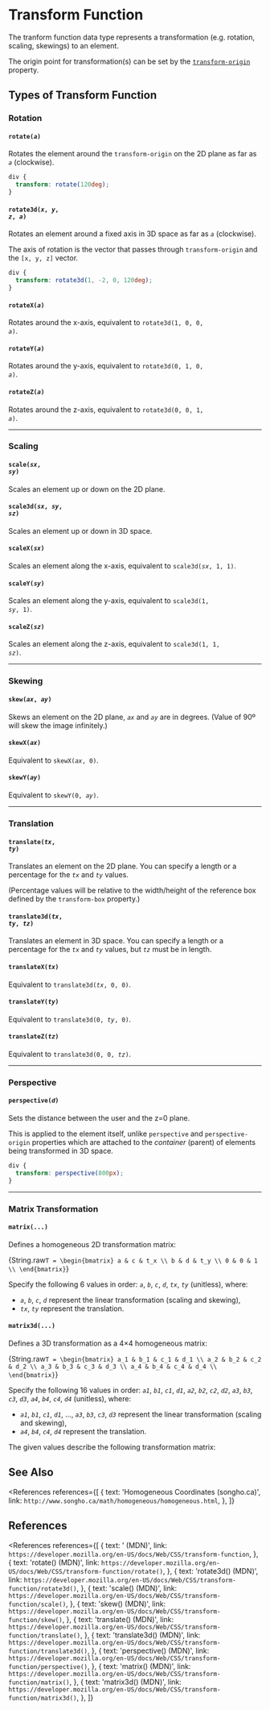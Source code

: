 
# Transform Function

The tranform function data type represents a transformation (e.g. rotation, scaling, skewings) to an element.

The origin point for transformation(s) can be set by the [`transform-origin`](/web/css/aesthetics/transform#transform-origin) property.

## Types of Transform Function

### Rotation

#### <code>rotate(<var>a</var>)</code>

Rotates the element around the `transform-origin` on the 2D plane as far as _`a`_ (clockwise).

```css
div {
  transform: rotate(120deg);
}
```

#### <code>rotate3d(<var>x</var>, <var>y</var>, <var>z</var>, <var>a</var>)</code>

Rotates an element around a fixed axis in 3D space as far as _`a`_ (clockwise).

The axis of rotation is the vector that passes through `transform-origin` and the `[x, y, z]` vector.

```css
div {
  transform: rotate3d(1, -2, 0, 120deg);
}
```

#### <code>rotateX(<var>a</var>)</code>

Rotates around the x-axis, equivalent to <code>rotate3d(1, 0, 0, <var>a</var>)</code>.

#### <code>rotateY(<var>a</var>)</code>

Rotates around the y-axis, equivalent to <code>rotate3d(0, 1, 0, <var>a</var>)</code>.

#### <code>rotateZ(<var>a</var>)</code>

Rotates around the z-axis, equivalent to <code>rotate3d(0, 0, 1, <var>a</var>)</code>.

---

### Scaling

#### <code>scale(<var>sx</var>, <var>sy</var>)</code>

Scales an element up or down on the 2D plane.

#### <code>scale3d(<var>sx</var>, <var>sy</var>, <var>sz</var>)</code>

Scales an element up or down in 3D space.

#### <code>scaleX(<var>sx</var>)</code>

Scales an element along the x-axis, equivalent to <code>scale3d(<var>sx</var>, 1, 1)</code>.

#### <code>scaleY(<var>sy</var>)</code>

Scales an element along the y-axis, equivalent to <code>scale3d(1, <var>sy</var>, 1)</code>.

#### <code>scaleZ(<var>sz</var>)</code>

Scales an element along the z-axis, equivalent to <code>scale3d(1, 1, <var>sz</var>)</code>.

---

### Skewing

#### <code>skew(<var>ax</var>, <var>ay</var>)</code>

Skews an element on the 2D plane, _`ax`_ and _`ay`_ are in degrees. (Value of 90º will skew the image infinitely.)

#### <code>skewX(<var>ax</var>)</code>

Equivalent to <code>skewX(<var>ax</var>, 0)</code>.

#### <code>skewY(<var>ay</var>)</code>

Equivalent to <code>skewY(0, <var>ay</var>)</code>.

---

### Translation

#### <code>translate(<var>tx</var>, <var>ty</var>)</code>

Translates an element on the 2D plane. You can specify a length or a percentage for the _`tx`_ and _`ty`_ values.

(Percentage values will be relative to the width/height of the reference box defined by the `transform-box` property.)

#### <code>translate3d(<var>tx</var>, <var>ty</var>, <var>tz</var>)</code>

Translates an element in 3D space. You can specify a length or a percentage for the _`tx`_ and _`ty`_ values,
but _`tz`_ must be in length.

#### <code>translateX(<var>tx</var>)</code>

Equivalent to <code>translate3d(<var>tx</var>, 0, 0)</code>.

#### <code>translateY(<var>ty</var>)</code>

Equivalent to <code>translate3d(0, <var>ty</var>, 0)</code>.

#### <code>translateZ(<var>tz</var>)</code>

Equivalent to <code>translate3d(0, 0, <var>tz</var>)</code>.

---

### Perspective

#### <code>perspective(<var>d</var>)</code>

Sets the distance between the user and the z=0 plane.

This is applied to the element itself, unlike `perspective` and `perspective-origin` properties
which are attached to the _container_ (parent) of elements being transformed in 3D space.

```css
div {
  transform: perspective(800px);
}
```

---

### Matrix Transformation

#### `matrix(...)`

Defines a homogeneous 2D transformation matrix:

<Latex block>{String.raw`
  T = \begin{bmatrix}
    a & c & t_x \\
    b & d & t_y \\
    0 & 0 & 1 \\
  \end{bmatrix}
`}</Latex>

Specify the following 6 values in order: _`a`_, _`b`_, _`c`_, _`d`_, _`tx`_, _`ty`_ (unitless), where:

- _`a`_, _`b`_, _`c`_, _`d`_ represent the linear transformation (scaling and skewing),
- _`tx`_, _`ty`_ represent the translation.

#### `matrix3d(...)`

Defines a 3D transformation as a 4×4 homogeneous matrix:

<Latex block>{String.raw`
  T = \begin{bmatrix}
    a_1 & b_1 & c_1 & d_1 \\
    a_2 & b_2 & c_2 & d_2 \\
    a_3 & b_3 & c_3 & d_3 \\
    a_4 & b_4 & c_4 & d_4 \\
  \end{bmatrix}
`}</Latex>

Specify the following 16 values in order:
_`a1`_, _`b1`_, _`c1`_, _`d1`_, _`a2`_, _`b2`_, _`c2`_, _`d2`_,
_`a3`_, _`b3`_, _`c3`_, _`d3`_, _`a4`_, _`b4`_, _`c4`_, _`d4`_ (unitless),
where:

- _`a1`_, _`b1`_, _`c1`_, _`d1`_, ..., _`a3`_, _`b3`_, _`c3`_, _`d3`_ represent the linear transformation (scaling and skewing),
- _`a4`_, _`b4`_, _`c4`_, _`d4`_ represent the translation.

The given values describe the following transformation matrix:

## See Also

<References
  references={[
    {
      text: 'Homogeneous Coordinates (songho.ca)',
      link: `http://www.songho.ca/math/homogeneous/homogeneous.html`,
    },
  ]}
></References>

## References

<References
  references={[
    {
      text: '<transform-function> (MDN)',
      link: `https://developer.mozilla.org/en-US/docs/Web/CSS/transform-function`,
    },
    {
      text: 'rotate() (MDN)',
      link: `https://developer.mozilla.org/en-US/docs/Web/CSS/transform-function/rotate()`,
    },
    {
      text: 'rotate3d() (MDN)',
      link: `https://developer.mozilla.org/en-US/docs/Web/CSS/transform-function/rotate3d()`,
    },
    {
      text: 'scale() (MDN)',
      link: `https://developer.mozilla.org/en-US/docs/Web/CSS/transform-function/scale()`,
    },
    {
      text: 'skew() (MDN)',
      link: `https://developer.mozilla.org/en-US/docs/Web/CSS/transform-function/skew()`,
    },
    {
      text: 'translate() (MDN)',
      link: `https://developer.mozilla.org/en-US/docs/Web/CSS/transform-function/translate()`,
    },
    {
      text: 'translate3d() (MDN)',
      link: `https://developer.mozilla.org/en-US/docs/Web/CSS/transform-function/translate3d()`,
    },
    {
      text: 'perspective() (MDN)',
      link: `https://developer.mozilla.org/en-US/docs/Web/CSS/transform-function/perspective()`,
    },
    {
      text: 'matrix() (MDN)',
      link: `https://developer.mozilla.org/en-US/docs/Web/CSS/transform-function/matrix()`,
    },
    {
      text: 'matrix3d() (MDN)',
      link: `https://developer.mozilla.org/en-US/docs/Web/CSS/transform-function/matrix3d()`,
    },
  ]}
></References>

